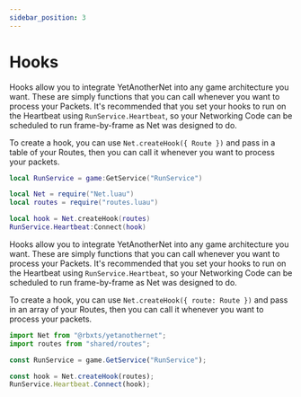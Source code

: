 ```yaml
---
sidebar_position: 3
---
```



# Hooks

<Tabs>
<TabItem value="lua" label="Luau" default>

Hooks allow you to integrate YetAnotherNet into any game architecture you want. These are simply functions that you can call whenever you want to process your Packets. It's recommended that you set your hooks to run on the Heartbeat using `RunService.Heartbeat`, so your Networking Code can be scheduled to run frame-by-frame as Net was designed to do.

To create a hook, you can use ``Net.createHook({ Route })`` and pass in a table of your Routes, then you can call it whenever you want to process your packets.

```lua
local RunService = game:GetService("RunService")

local Net = require("Net.luau")
local routes = require("routes.luau")

local hook = Net.createHook(routes)
RunService.Heartbeat:Connect(hook)
```

</TabItem>
<TabItem value="ts" label="Typescript">

Hooks allow you to integrate YetAnotherNet into any game architecture you want. These are simply functions that you can call whenever you want to process your Packets. It's recommended that you set your hooks to run on the Heartbeat using `RunService.Heartbeat`, so your Networking Code can be scheduled to run frame-by-frame as Net was designed to do.

To create a hook, you can use ``Net.createHook({ route: Route })`` and pass in an array of your Routes, then you can call it whenever you want to process your packets.

```ts
import Net from "@rbxts/yetanothernet";
import routes from "shared/routes";

const RunService = game.GetService("RunService");

const hook = Net.createHook(routes);
RunService.Heartbeat.Connect(hook);
```

</TabItem>
</Tabs>